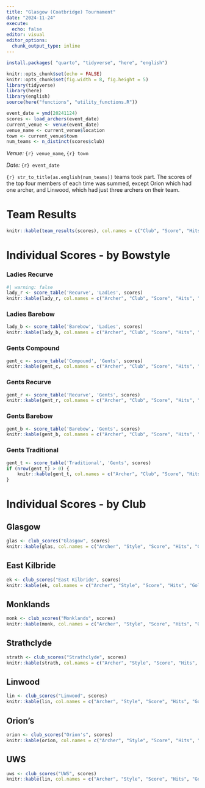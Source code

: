 ```yaml
---
title: "Glasgow (Coatbridge) Tournament"
date: "2024-11-24"
execute: 
  echo: false
editor: visual
editor_options: 
  chunk_output_type: inline
---
```


```r
install.packages( "quarto", "tidyverse", "here", "english")
```

```r
knitr::opts_chunk$set(echo = FALSE)
knitr::opts_chunk$set(fig.width = 8, fig.height = 5)
library(tidyverse)
library(here)
library(english)
source(here("functions", "utility_functions.R"))
```

```r
event_date = ymd(20241124)
scores <- load_archers(event_date)
current_venue <- venue(event_date)
venue_name <- current_venue$location
town <- current_venue$town
num_teams <- n_distinct(scores$club)
```

*Venue:* `{r} venue_name`, `{r} town`

*Date:* `{r} event_date`

`{r} str_to_title(as.english(num_teams))` teams took part. The scores of the top four members of each time was summed, except Orion which had one archer, and Linwood, which had just three archers on their team.

# Team Results

```r
knitr::kable(team_results(scores), col.names = c("Club", "Score", "Hits", "Golds"))
```

# Individual Scores - by Bowstyle

### Ladies Recurve

```r
#| warning: false
lady_r <- score_table('Recurve', 'Ladies', scores)
knitr::kable(lady_r, col.names = c("Archer", "Club", "Score", "Hits", "Golds"))
```

### Ladies Barebow

```r
lady_b <- score_table('Barebow', 'Ladies', scores)
knitr::kable(lady_b, col.names = c("Archer", "Club", "Score", "Hits", "Golds"))
```

### Gents Compound

```r
gent_c <- score_table('Compound', 'Gents', scores)
knitr::kable(gent_c, col.names = c("Archer", "Club", "Score", "Hits", "Golds"))
```

### Gents Recurve

```r
gent_r <- score_table('Recurve', 'Gents', scores)
knitr::kable(gent_r, col.names = c("Archer", "Club", "Score", "Hits", "Golds"))
```

### Gents Barebow

```r
gent_b <- score_table('Barebow', 'Gents', scores)
knitr::kable(gent_b, col.names = c("Archer", "Club", "Score", "Hits", "Golds"))
```

### Gents Traditional

```r
gent_t <- score_table('Traditional', 'Gents', scores)
if (nrow(gent_t) > 0) {
    knitr::kable(gent_t, col.names = c("Archer", "Club", "Score", "Hits", "Golds"))
}
```

# Individual Scores - by Club

::: panel-tabset
## Glasgow

```r
glas <- club_scores("Glasgow", scores)
knitr::kable(glas, col.names = c("Archer", "Style", "Score", "Hits", "Golds"))
```

## East Kilbride

```r
ek <- club_scores("East Kilbride", scores)
knitr::kable(ek, col.names = c("Archer", "Style", "Score", "Hits", "Golds"))
```

## Monklands

```r
monk <- club_scores("Monklands", scores)
knitr::kable(monk, col.names = c("Archer", "Style", "Score", "Hits", "Golds"))
```

## Strathclyde

```r
strath <- club_scores("Strathclyde", scores)
knitr::kable(strath, col.names = c("Archer", "Style", "Score", "Hits", "Golds"))
```

## Linwood

```r
lin <- club_scores("Linwood", scores)
knitr::kable(lin, col.names = c("Archer", "Style", "Score", "Hits", "Golds"))
```

## Orion's

```r
orion <- club_scores("Orion's", scores) 
knitr::kable(orion, col.names = c("Archer", "Style", "Score", "Hits", "Golds"))
```

## UWS

```r
uws <- club_scores("UWS", scores)
knitr::kable(lin, col.names = c("Archer", "Style", "Score", "Hits", "Golds"))
```
:::
